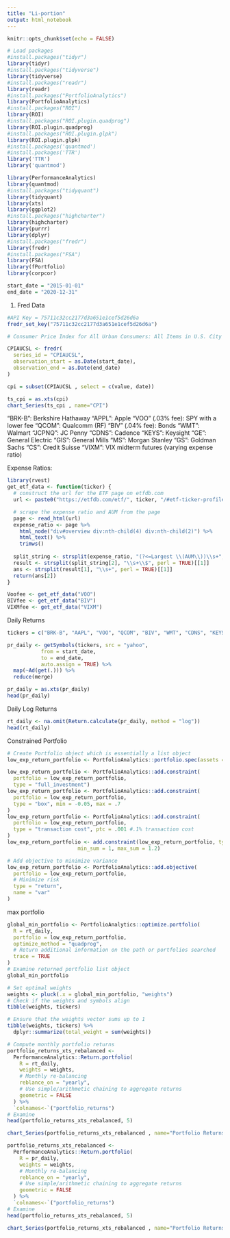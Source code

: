 ```yaml
---
title: "Li-portion"
output: html_notebook
---
```


```r
knitr::opts_chunk$set(echo = FALSE)

# Load packages
#install.packages("tidyr")
library(tidyr)
#install.packages("tidyverse")
library(tidyverse)
#install.packages("readr")
library(readr)
#install.packages("PortfolioAnalytics")
library(PortfolioAnalytics)
#install.packages("ROI")
library(ROI)
#install.packages("ROI.plugin.quadprog")
library(ROI.plugin.quadprog)
#install.packages("ROI.plugin.glpk")
library(ROI.plugin.glpk)
#install.packages('quantmod')
#install.packages('TTR')
library('TTR')
library('quantmod')

library(PerformanceAnalytics)
library(quantmod)
#install.packages("tidyquant")
library(tidyquant)
library(xts) 
library(ggplot2)
#install.packages("highcharter")
library(highcharter)
library(purrr)
library(dplyr)
#install.packages("fredr")
library(fredr)
#install.packages("FSA")
library(FSA)
library(fPortfolio)
library(corpcor)

start_date = "2015-01-01"
end_date = "2020-12-31"
```


1. Fred Data
```r
#API Key = 75711c32cc2177d3a651e1cef5d26d6a
fredr_set_key("75711c32cc2177d3a651e1cef5d26d6a")

# Consumer Price Index for All Urban Consumers: All Items in U.S. City Average (CPIAUCSL)	

CPIAUCSL <- fredr(
  series_id = "CPIAUCSL",
  observation_start = as.Date(start_date),
  observation_end = as.Date(end_date)
)

cpi = subset(CPIAUCSL , select = c(value, date))

ts_cpi = as.xts(cpi)
chart_Series(ts_cpi , name="CPI")
```
"BRK-B": Berkshire Hathaway
"APPL": Apple
"VOO" (.03% fee): SPY with a lower fee
"QCOM": Qualcomm (RF)
"BIV" (.04% fee): Bonds
"WMT": Walmart
"JCPNQ": JC Penny
"CDNS": Cadence
"KEYS": Keysight
"GE": General Electric
"GIS": General Mills
"MS": Morgan Stanley
"GS": Goldman Sachs
"CS": Credit Suisse
"VIXM": VIX midterm futures (varying expense ratio)

Expense Ratios:
```r
library(rvest)
get_etf_data <- function(ticker) {
  # construct the url for the ETF page on etfdb.com
  url <- paste0("https://etfdb.com/etf/", ticker, "/#etf-ticker-profile")

  # scrape the expense ratio and AUM from the page
  page <- read_html(url)
  expense_ratio <- page %>%
    html_node("div#overview div:nth-child(4) div:nth-child(2)") %>%
    html_text() %>%
    trimws() 
  
  split_string <- strsplit(expense_ratio, "(?<=Largest \\(AUM\\))\\s+", perl = TRUE)[[1]]
  result <- strsplit(split_string[2], "\\s+\\$", perl = TRUE)[[1]]
  ans <- strsplit(result[1], "\\s+", perl = TRUE)[[1]]
  return(ans[2])
}

```
```r
Voofee <- get_etf_data("VOO")
BIVfee <- get_etf_data("BIV")
VIXMfee <- get_etf_data("VIXM")
```

Daily Returns
```r
tickers = c("BRK-B", "AAPL", "VOO", "QCOM", "BIV", "WMT", "CDNS", "KEYS", "GE", "GIS", "MS", "GS", "CS", "VIXM")

pr_daily <- getSymbols(tickers, src = "yahoo",
           from = start_date,
           to = end_date,
           auto.assign = TRUE) %>% 
  map(~Ad(get(.))) %>% 
  reduce(merge)
```

```r
pr_daily = as.xts(pr_daily)
head(pr_daily)
```

Daily Log Returns
```r
rt_daily <- na.omit(Return.calculate(pr_daily, method = "log"))
head(rt_daily)
```


Constrained Portfolio
```r
# Create Portfolio object which is essentially a list object
low_exp_return_portfolio <- PortfolioAnalytics::portfolio.spec(assets = tickers)

low_exp_return_portfolio <- PortfolioAnalytics::add.constraint(
  portfolio = low_exp_return_portfolio,
  type = "full_investment")
low_exp_return_portfolio <- PortfolioAnalytics::add.constraint(
  portfolio = low_exp_return_portfolio,
  type = "box", min = -0.05, max = .7
)
low_exp_return_portfolio <- PortfolioAnalytics::add.constraint(
  portfolio = low_exp_return_portfolio,
  type = "transaction cost", ptc = .001 #.1% transaction cost
)
low_exp_return_portfolio <- add.constraint(low_exp_return_portfolio, type = "position", 
                       min_sum = 1, max_sum = 1.2)

# Add objective to minimize variance
low_exp_return_portfolio <- PortfolioAnalytics::add.objective(
  portfolio = low_exp_return_portfolio,
  # Minimize risk
  type = "return",
  name = "var"
)

```

max portfolio
```r

global_min_portfolio <- PortfolioAnalytics::optimize.portfolio(
  R = rt_daily,
  portfolio = low_exp_return_portfolio,
  optimize_method = "quadprog",
  # Return additional information on the path or portfolios searched
  trace = TRUE
)
# Examine returned portfolio list object
global_min_portfolio


```


```r

# Set optimal weights
weights <- pluck(.x = global_min_portfolio, "weights")
# Check if the weights and symbols align
tibble(weights, tickers)

```

```r

# Ensure that the weights vector sums up to 1
tibble(weights, tickers) %>%
  dplyr::summarize(total_weight = sum(weights))


```



```r

# Compute monthly portfolio returns
portfolio_returns_xts_rebalanced <-
  PerformanceAnalytics::Return.portfolio(
    R = rt_daily,
    weights = weights,
    # Monthly re-balancing
    reblance_on = "yearly",
    # Use simple/arithmetic chaining to aggregate returns
    geometric = FALSE
  ) %>%
  `colnames<-`("portfolio_returns")
# Examine
head(portfolio_returns_xts_rebalanced, 5)

```
```r

chart_Series(portfolio_returns_xts_rebalanced , name="Portfolio Returns")

```







```r
portfolio_returns_xts_rebalanced <-
  PerformanceAnalytics::Return.portfolio(
    R = pr_daily,
    weights = weights,
    # Monthly re-balancing
    reblance_on = "yearly",
    # Use simple/arithmetic chaining to aggregate returns
    geometric = FALSE
  ) %>%
  `colnames<-`("portfolio_returns")
# Examine
head(portfolio_returns_xts_rebalanced, 5)

chart_Series(portfolio_returns_xts_rebalanced , name="Portfolio Returns")
```
